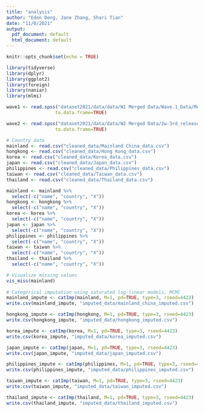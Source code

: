 ```yaml
---
title: "analysis"
author: "Eden Deng, Jane Zhang, Shari Tian"
date: "11/6/2021"
output:
  pdf_document: default
  html_document: default
---
```


```r
knitr::opts_chunk$set(echo = TRUE)
```

```r
library(tidyverse)
library(dplyr)
library(ggplot2)
library(foreign)
library(naniar)
library(mlmi)
```

```r
wave1 <- read.spss("dataset2021/data/data/W1 Merged Data/Wave.1_Data/Merge/Wave1_20170906.sav", 
                  to.data.frame=TRUE)
```

```r
wave2 <- read.spss("dataset2021/data/data/W2 Merged Data/2w-3rd_release_all/merge/Wave2_20170724.sav", 
                  to.data.frame=TRUE)
```

```r
# Country data
mainland <- read.csv("cleaned_data/Mainland China_data.csv")
hongkong <- read.csv("cleaned_data/Hong Kong_data.csv")
korea <- read.csv("cleaned_data/Korea_data.csv")
japan <- read.csv("cleaned_data/Japan_data.csv")
philippines <- read.csv("cleaned_data/Philippines_data.csv")
taiwan <- read.csv("cleaned_data/Taiwan_data.csv")
thailand <- read.csv("cleaned_data/Thailand_data.csv")

mainland <- mainland %>%
  select(-c("name", "country", "X"))
hongkong <- hongkong %>%
  select(-c("name", "country", "X"))
korea <- korea %>%
  select(-c("name", "country", "X"))
japan <- japan %>%
  select(-c("name", "country", "X"))
philippines <- philippines %>%
  select(-c("name", "country", "X"))
taiwan <- taiwan %>%
  select(-c("name", "country", "X"))
thailand <- thailand %>%
  select(-c("name", "country", "X"))

# Visualize missing values
vis_miss(mainland)
  
# Categorical imputation using saturated log-linear models, MCMC
mainland_impute <- catImp(mainland, M=1, pd=TRUE, type=3, rseed=4423)
write.csv(mainland_impute, "imputed_data/mainland_china_imputed.csv")

hongkong_impute <- catImp(hongkong, M=1, pd=TRUE, type=3, rseed=4423)
write.csv(hongkong_impute, "imputed_data/hongkong_imputed.csv")

korea_impute <- catImp(korea, M=1, pd=TRUE, type=3, rseed=4423)
write.csv(korea_impute, "imputed_data/korea_imputed.csv")

japan_impute <- catImp(japan, M=1, pd=TRUE, type=3, rseed=4423)
write.csv(japan_impute, "imputed_data/japan_imputed.csv")

philippines_impute <- catImp(philippines, M=1, pd=TRUE, type=3, rseed=4423)
write.csv(philippines_impute, "imputed_data/philippines_imputed.csv")

taiwan_impute <- catImp(taiwan, M=1, pd=TRUE, type=3, rseed=4423)
write.csv(taiwan_impute, "imputed_data/taiwan_imputed.csv")

thailand_impute <- catImp(thailand, M=1, pd=TRUE, type=3, rseed=4423)
write.csv(thailand_impute, "imputed_data/thailand_imputed.csv")
```

```r

```

```r

```

```r

```

